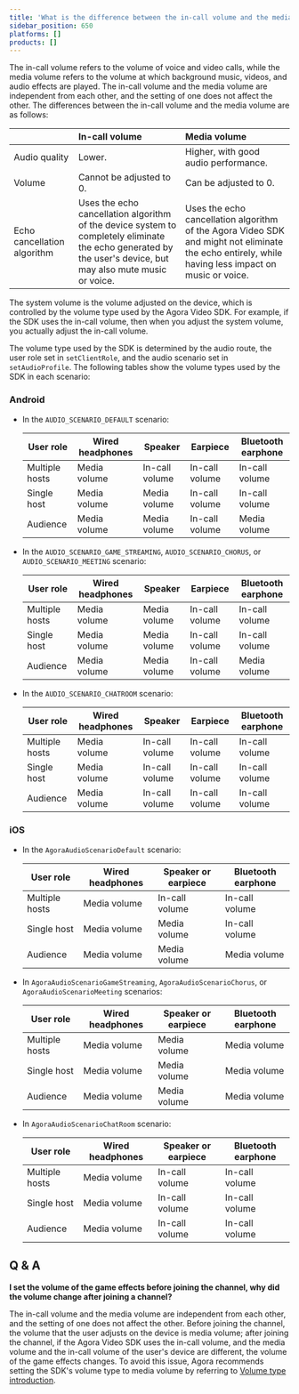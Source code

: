 ```yaml
---
title: 'What is the difference between the in-call volume and the media volume?'
sidebar_position: 650
platforms: []
products: []
---
```


<a name="volume_type"></a>

The in-call volume refers to the volume of voice and video calls, while the media volume refers to the volume at which background music, videos, and audio effects are played. The in-call volume and the media volume are independent from each other, and the setting of one does not affect the other. The differences between the in-call volume and the media volume are as follows:

|                             | In-call volume                                             | Media volume                                               |
| :-------------------------- | :--------------------------------------------------------- | :--------------------------------------------------------- |
| Audio quality               | Lower.                                                     | Higher, with good audio performance.                       |
| Volume                      | Cannot be adjusted to 0.                                   | Can be adjusted to 0.                                      |
| Echo cancellation algorithm | Uses the echo cancellation algorithm of the device system to completely eliminate the echo generated by the user's device, but may also mute music or voice. | Uses the echo cancellation algorithm of the Agora Video SDK and might not eliminate the echo entirely, while having less impact on music or voice. |

The system volume is the volume adjusted on the device, which is controlled by the volume type used by the Agora Video SDK. For example, if the SDK uses the in-call volume, then when you adjust the system volume, you actually adjust the in-call volume.

The volume type used by the SDK is determined by the audio route, the user role set in `setClientRole`, and the audio scenario set in `setAudioProfile`. The following tables show the volume types used by the SDK in each scenario:

### Android

- In the `AUDIO_SCENARIO_DEFAULT` scenario:

    | User role | Wired headphones | Speaker | Earpiece | Bluetooth earphone |
    |---|---|---|---|---|
    | Multiple hosts | Media volume | In-call volume | In-call volume | In-call volume |
    | Single host | Media volume | Media volume | In-call volume | In-call volume |
    | Audience | Media volume | Media volume | In-call volume | Media volume |

- In the `AUDIO_SCENARIO_GAME_STREAMING`, `AUDIO_SCENARIO_CHORUS`, or `AUDIO_SCENARIO_MEETING` scenario:

    | User role | Wired headphones | Speaker | Earpiece | Bluetooth earphone |
    |---|---|---|---|---|
    | Multiple hosts | Media volume | Media volume | In-call volume | In-call volume |
    | Single host | Media volume | Media volume | In-call volume | In-call volume |
    | Audience | Media volume | Media volume | In-call volume | Media volume |

- In the `AUDIO_SCENARIO_CHATROOM` scenario:

    | User role | Wired headphones | Speaker | Earpiece | Bluetooth earphone |
    |---|---|---|---|---|
    | Multiple hosts | Media volume | In-call volume | In-call volume | In-call volume |
    | Single host | Media volume | In-call volume | In-call volume | In-call volume |
    | Audience | Media volume | In-call volume | In-call volume | In-call volume |

### iOS

- In the `AgoraAudioScenarioDefault` scenario:

    | User role | Wired headphones | Speaker or earpiece | Bluetooth earphone |
    |---|---|---|---|
    | Multiple hosts | Media volume | In-call volume | In-call volume |
    | Single host | Media volume | Media volume | In-call volume |
    | Audience | Media volume | Media volume | Media volume |

- In `AgoraAudioScenarioGameStreaming`, `AgoraAudioScenarioChorus`, or `AgoraAudioScenarioMeeting` scenarios:

    | User role | Wired headphones | Speaker or earpiece | Bluetooth earphone |
    |---|---|---|---|
    | Multiple hosts | Media volume | Media volume | Media volume |
    | Single host | Media volume | Media volume | Media volume |
    | Audience | Media volume | Media volume | Media volume |

- In `AgoraAudioScenarioChatRoom` scenario:

    | User role | Wired headphones | Speaker or earpiece | Bluetooth earphone |
    |---|---|---|---|
    | Multiple hosts | Media volume | In-call volume | In-call volume |
    | Single host | Media volume | In-call volume | In-call volume |
    | Audience | Media volume | In-call volume | In-call volume |

## Q & A

**I set the volume of the game effects before joining the channel, why did the volume change after joining a channel?**

The in-call volume and the media volume are independent from each other, and the setting of one does not affect the other. Before joining the channel, the volume that the user adjusts on the device is media volume; after joining the channel, if the Agora Video SDK uses the in-call volume, and the media volume and the in-call volume of the user's device are different, the volume of the game effects changes. To avoid this issue, Agora recommends setting the SDK's volume type to media volume by referring to [Volume type introduction](#volume-type-introduction).